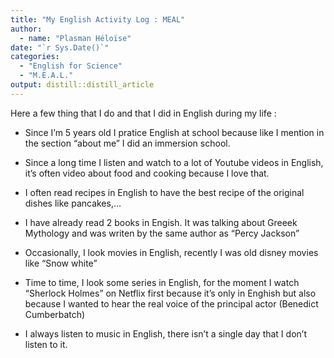 ```yaml
---
title: "My English Activity Log : MEAL"
author:
  - name: "Plasman Héloïse" 
date: "`r Sys.Date()`"
categories:
  - "English for Science"
  - "M.E.A.L."
output: distill::distill_article
---
```


Here a few thing that I do and that I did in English during my life : 

* Since I'm 5 years old I pratice English at school because like I mention in the section "about me" I did an immersion school. 

* Since a long time I listen and watch to a lot of Youtube videos in English, it's often video about food and cooking because I love that. 

* I often read recipes in English to have the best recipe of the original dishes like pancakes,...

* I have already read 2 books in Engish. It was talking about Greeek Mythology and was writen by the same author as "Percy Jackson"

* Occasionally, I look movies in English, recently I was old disney movies like "Snow white"

* Time to time, I look some series in English, for the moment I watch "Sherlock Holmes" on Netflix first because it's only in Enghish but also because I wanted to hear the real voice of the principal actor (Benedict Cumberbatch)

* I always listen to music in English, there isn't a single day that I don't listen to it. 

